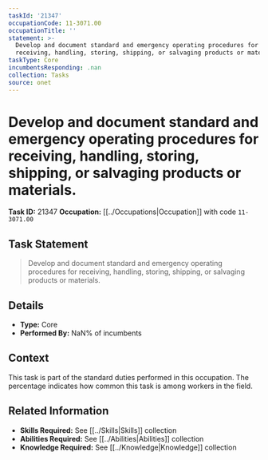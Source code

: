 ```yaml
---
taskId: '21347'
occupationCode: 11-3071.00
occupationTitle: ''
statement: >-
  Develop and document standard and emergency operating procedures for
  receiving, handling, storing, shipping, or salvaging products or materials.
taskType: Core
incumbentsResponding: .nan
collection: Tasks
source: onet
---
```

# Develop and document standard and emergency operating procedures for receiving, handling, storing, shipping, or salvaging products or materials.

**Task ID:** 21347
**Occupation:** [[../Occupations|Occupation]] with code `11-3071.00`

## Task Statement

> Develop and document standard and emergency operating procedures for receiving, handling, storing, shipping, or salvaging products or materials.

## Details

- **Type:** Core
- **Performed By:** NaN% of incumbents

## Context

This task is part of the standard duties performed in this occupation. The percentage indicates how common this task is among workers in the field.

## Related Information

- **Skills Required:** See [[../Skills|Skills]] collection
- **Abilities Required:** See [[../Abilities|Abilities]] collection
- **Knowledge Required:** See [[../Knowledge|Knowledge]] collection
